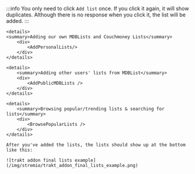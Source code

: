 
:::info
You only need to click `Add list` once. If you click it again, it will show duplicates. 
Although there is no response when you click it, the list will be added.
:::

    <details>
    <summary>Adding our own MDBLists and Couchmoney Lists</summary>
        <div>
            <AddPersonalLists/>
        </div>
    </details>

    <details>
        <summary>Adding other users' lists from MDBList</summary>
        <div>
            <AddPublicMDBLists />
        </div>
    </details>

    <details>
        <summary>Browsing popular/trending lists & searching for lists</summary>
        <div>
            <BrowsePopularLists />
        </div>
    </details>

    After you've added the lists, the lists should show up at the bottom like this:

    ![trakt addon final lists example](/img/stremio/trakt_addon_final_lists_example.png)
